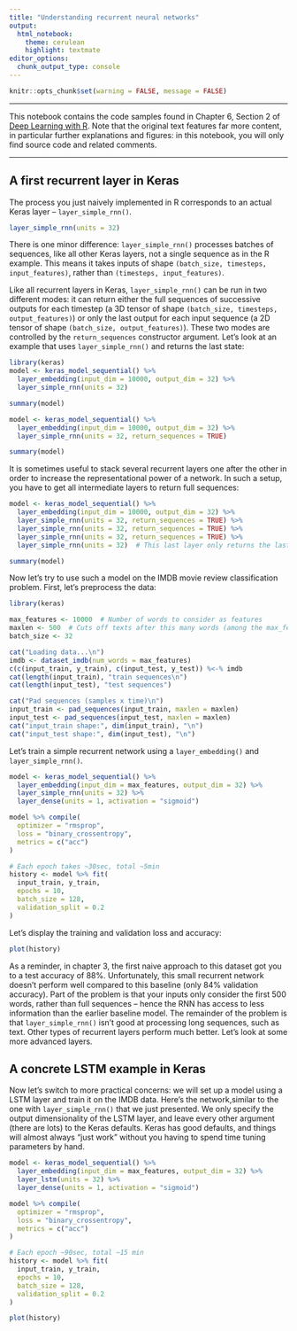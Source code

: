```yaml
---
title: "Understanding recurrent neural networks"
output: 
  html_notebook: 
    theme: cerulean
    highlight: textmate
editor_options: 
  chunk_output_type: console
---
```


```r
knitr::opts_chunk$set(warning = FALSE, message = FALSE)
```

***

This notebook contains the code samples found in Chapter 6, Section 2 of [Deep Learning with R](https://www.manning.com/books/deep-learning-with-r). Note that the original text features far more content, in particular further explanations and figures: in this notebook, you will only find source code and related comments.

***

## A first recurrent layer in Keras

The process you just naively implemented in R corresponds to an actual Keras layer -- `layer_simple_rnn()`.

```r
layer_simple_rnn(units = 32)
```

There is one minor difference: `layer_simple_rnn()` processes batches of sequences, like all other Keras layers, not a single sequence as in the R example. This means it takes inputs of shape `(batch_size, timesteps, input_features)`, rather than `(timesteps, input_features)`.

Like all recurrent layers in Keras, `layer_simple_rnn()` can be run in two different modes: it can return either the full sequences of successive outputs for each timestep (a 3D tensor of shape `(batch_size, timesteps, output_features)`) or only the last output for each input sequence (a 2D tensor of shape `(batch_size, output_features)`). These two modes are controlled by the `return_sequences` constructor argument. Let's look at an example that uses `layer_simple_rnn()` and returns the last state:



```r
library(keras)
model <- keras_model_sequential() %>% 
  layer_embedding(input_dim = 10000, output_dim = 32) %>% 
  layer_simple_rnn(units = 32)

summary(model)
```

```r
model <- keras_model_sequential() %>% 
  layer_embedding(input_dim = 10000, output_dim = 32) %>% 
  layer_simple_rnn(units = 32, return_sequences = TRUE)

summary(model)
```

It is sometimes useful to stack several recurrent layers one after the other in order to increase the representational power of a network. 
In such a setup, you have to get all intermediate layers to return full sequences:

```r
model <- keras_model_sequential() %>% 
  layer_embedding(input_dim = 10000, output_dim = 32) %>% 
  layer_simple_rnn(units = 32, return_sequences = TRUE) %>% 
  layer_simple_rnn(units = 32, return_sequences = TRUE) %>%
  layer_simple_rnn(units = 32, return_sequences = TRUE) %>%
  layer_simple_rnn(units = 32)  # This last layer only returns the last outputs.

summary(model)
```

Now let's try to use such a model on the IMDB movie review classification problem. First, let's preprocess the data:

```r
library(keras)

max_features <- 10000  # Number of words to consider as features
maxlen <- 500  # Cuts off texts after this many words (among the max_features most common words)
batch_size <- 32

cat("Loading data...\n")
imdb <- dataset_imdb(num_words = max_features)
c(c(input_train, y_train), c(input_test, y_test)) %<-% imdb 
cat(length(input_train), "train sequences\n")
cat(length(input_test), "test sequences")

cat("Pad sequences (samples x time)\n")
input_train <- pad_sequences(input_train, maxlen = maxlen)
input_test <- pad_sequences(input_test, maxlen = maxlen)
cat("input_train shape:", dim(input_train), "\n")
cat("input_test shape:", dim(input_test), "\n")
```

Let's train a simple recurrent network using a `layer_embedding()` and `layer_simple_rnn()`.

```r
model <- keras_model_sequential() %>%
  layer_embedding(input_dim = max_features, output_dim = 32) %>%
  layer_simple_rnn(units = 32) %>%
  layer_dense(units = 1, activation = "sigmoid")

model %>% compile(
  optimizer = "rmsprop",
  loss = "binary_crossentropy",
  metrics = c("acc")
)

# Each epoch takes ~30sec, total ~5min
history <- model %>% fit(
  input_train, y_train,
  epochs = 10,
  batch_size = 128,
  validation_split = 0.2
)
```

Let's display the training and validation loss and accuracy:

```r
plot(history)
```

As a reminder, in chapter 3, the first naive approach to this dataset got you to a test accuracy of 88%. Unfortunately, this small recurrent network doesn't perform well compared to this baseline (only 84% validation accuracy). Part of the problem is that your inputs only consider the first 500 words, rather than full sequences -- hence the RNN has access to less information than the earlier baseline model. The remainder of the problem is that `layer_simple_rnn()`  isn't good at processing long sequences, such as text. Other types of recurrent layers perform much better. Let's look at some more advanced layers.

## A concrete LSTM example in Keras

Now let's switch to more practical concerns: we will set up a model using a LSTM layer and train it on the IMDB data. Here's the network,similar to the one with `layer_simple_rnn()` that we just presented. We only specify the output dimensionality of the LSTM layer, and leave every  other argument (there are lots) to the Keras defaults. Keras has good defaults, and things will almost always "just work" without you having to spend time tuning parameters by hand.

```r
model <- keras_model_sequential() %>% 
  layer_embedding(input_dim = max_features, output_dim = 32) %>% 
  layer_lstm(units = 32) %>% 
  layer_dense(units = 1, activation = "sigmoid")

model %>% compile(
  optimizer = "rmsprop", 
  loss = "binary_crossentropy", 
  metrics = c("acc")
)

# Each epoch ~90sec, total ~15 min
history <- model %>% fit(
  input_train, y_train,
  epochs = 10,
  batch_size = 128,
  validation_split = 0.2
)
```

```r
plot(history)
```
